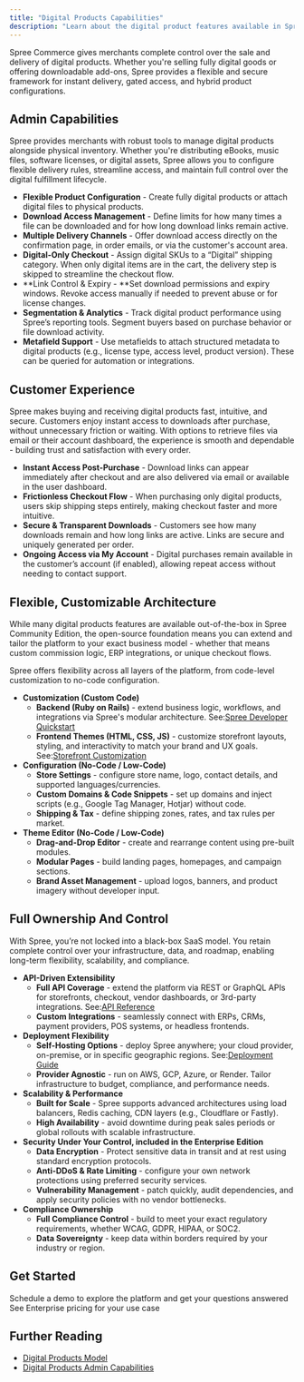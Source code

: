 ```yaml
---
title: "Digital Products Capabilities"
description: "Learn about the digital product features available in Spree Commerce."
---
```


Spree Commerce gives merchants complete control over the sale and delivery of digital products. Whether you're selling fully digital goods or offering downloadable add-ons, Spree provides a flexible and secure framework for instant delivery, gated access, and hybrid product configurations.

## Admin Capabilities

Spree provides merchants with robust tools to manage digital products alongside physical inventory. Whether you're distributing eBooks, music files, software licenses, or digital assets, Spree allows you to configure flexible delivery rules, streamline access, and maintain full control over the digital fulfillment lifecycle.

- **Flexible Product Configuration** - Create fully digital products or attach digital files to physical products.
- **Download Access Management** - Define limits for how many times a file can be downloaded and for how long download links remain active. 
- **Multiple Delivery Channels** - Offer download access directly on the confirmation page, in order emails, or via the customer's account area.
- **Digital-Only Checkout** - Assign digital SKUs to a “Digital” shipping category. When only digital items are in the cart, the delivery step is skipped to streamline the checkout flow.
- \*\*Link Control & Expiry - \*\*Set download permissions and expiry windows. Revoke access manually if needed to prevent abuse or for license changes.
- **Segmentation & Analytics** - Track digital product performance using Spree’s reporting tools. Segment buyers based on purchase behavior or file download activity.
- **Metafield Support** - Use metafields to attach structured metadata to digital products (e.g., license type, access level, product version). These can be queried for automation or integrations.

## Customer Experience

Spree makes buying and receiving digital products fast, intuitive, and secure. Customers enjoy instant access to downloads after purchase, without unnecessary friction or waiting. With options to retrieve files via email or their account dashboard, the experience is smooth and dependable - building trust and satisfaction with every order.

- **Instant Access Post-Purchase** - Download links can appear immediately after checkout and are also delivered via email or available in the user dashboard.
- **Frictionless Checkout Flow** - When purchasing only digital products, users skip shipping steps entirely, making checkout faster and more intuitive.
- **Secure & Transparent Downloads** - Customers see how many downloads remain and how long links are active. Links are secure and uniquely generated per order.
- **Ongoing Access via My Account** - Digital purchases remain available in the customer’s account (if enabled), allowing repeat access without needing to contact support.

## Flexible, Customizable Architecture

While many digital products features are available out-of-the-box in Spree Community Edition, the open-source foundation means you can extend and tailor the platform to your exact business model - whether that means custom commission logic, ERP integrations, or unique checkout flows.

Spree offers flexibility across all layers of the platform, from code-level customization to no-code configuration.

- **Customization (Custom Code)**
  - **Backend (Ruby on Rails)** - extend business logic, workflows, and integrations via Spree's modular architecture. See:[<u>Spree Developer Quickstart</u>](https://spreecommerce.org/docs/developer/getting-started/quickstart) 
  - **Frontend Themes (HTML, CSS, JS)** - customize storefront layouts, styling, and interactivity to match your brand and UX goals. See:[<u>Storefront Customization</u>](https://spreecommerce.org/docs/developer/storefront/storefront) 
- **Configuration (No-Code / Low-Code)**
  - **Store Settings** - configure store name, logo, contact details, and supported languages/currencies.
  - **Custom Domains & Code Snippets** - set up domains and inject scripts (e.g., Google Tag Manager, Hotjar) without code.
  - **Shipping & Tax** - define shipping zones, rates, and tax rules per market.
- **Theme Editor (No-Code / Low-Code)**
  - **Drag-and-Drop Editor** - create and rearrange content using pre-built modules.
  - **Modular Pages** - build landing pages, homepages, and campaign sections.
  - **Brand Asset Management** - upload logos, banners, and product imagery without developer input.

## Full Ownership And Control

With Spree, you’re not locked into a black-box SaaS model. You retain complete control over your infrastructure, data, and roadmap, enabling long-term flexibility, scalability, and compliance.

- **API-Driven Extensibility**
  - **Full API Coverage** - extend the platform via REST or GraphQL APIs for storefronts, checkout, vendor dashboards, or 3rd-party integrations. See:[<u>API Reference</u>](https://spreecommerce.org/docs/api-reference/introduction) 
  - **Custom Integrations** - seamlessly connect with ERPs, CRMs, payment providers, POS systems, or headless frontends.
- **Deployment Flexibility**
  - **Self-Hosting Options** - deploy Spree anywhere; your cloud provider, on-premise, or in specific geographic regions. See:[<u>Deployment Guide</u>](https://spreecommerce.org/docs/developer/deployment/render) 
  - **Provider Agnostic** - run on AWS, GCP, Azure, or Render. Tailor infrastructure to budget, compliance, and performance needs.
- **Scalability & Performance**
  - **Built for Scale** - Spree supports advanced architectures using load balancers, Redis caching, CDN layers (e.g., Cloudflare or Fastly).
  - **High Availability** - avoid downtime during peak sales periods or global rollouts with scalable infrastructure.
- **Security Under Your Control, included in the Enterprise Edition**
  - **Data Encryption** - Protect sensitive data in transit and at rest using standard encryption protocols.
  - **Anti-DDoS & Rate Limiting** - configure your own network protections using preferred security services.
  - **Vulnerability Management** - patch quickly, audit dependencies, and apply security policies with no vendor bottlenecks.
- **Compliance Ownership**
  - **Full Compliance Control** - build to meet your exact regulatory requirements, whether WCAG, GDPR, HIPAA, or SOC2.
  - **Data Sovereignty** - keep data within borders required by your industry or region.

## Get Started
<Columns cols={2}>
  <Card title="Book a Demo"  icon="eye" href="https://getvendo.com/book-a-demo/" cta="Click here">
    Schedule a demo to explore the platform and get your questions answered
  </Card>
  <Card title="Ask for Pricing"  icon="dollar-sign" href="https://spreecommerce.org/get-started/" cta="Click here">
    See Enterprise pricing for your use case
  </Card>
</Columns>


## Further Reading
- [Digital Products Model](https://spreecommerce.org/docs/use-case/digital-products/model)
- [Digital Products Admin Capabilities](https://spreecommerce.org/docs/use-case/digital-products/admin-capabilities)